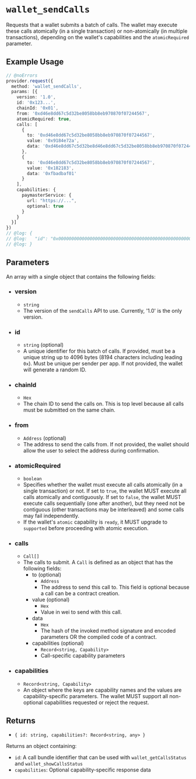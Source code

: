 # `wallet_sendCalls`

Requests that a wallet submits a batch of calls. The wallet may execute these calls atomically (in a single transaction) or non-atomically (in multiple transactions), depending on the wallet's capabilities and the `atomicRequired` parameter.

## Example Usage

```ts twoslash
// @noErrors
provider.request({
  method: 'wallet_sendCalls',
  params: [{
    version: '1.0',
    id: '0x123...',
    chainId: '0x01',
    from: '0xd46e8dd67c5d32be8058bb8eb970870f07244567',
    atomicRequired: true,
    calls: [
      {
        to: '0xd46e8dd67c5d32be8058bb8eb970870f07244567',
        value: '0x9184e72a',
        data: '0xd46e8dd67c5d32be8d46e8dd67c5d32be8058bb8eb970870f072445675058bb8eb970870f072445675'
      },
      {
        to: '0xd46e8dd67c5d32be8058bb8eb970870f07244567',
        value: '0x182183',
        data: '0xfbadbaf01'
      }
    ],
    capabilities: {
      paymasterService: {
        url: "https://...",
        optional: true
      }
    }
  }]
})
// @log: {
// @log:   "id": "0x00000000000000000000000000000000000000000000000000000000000000000e670ec64341771606e55d6b4ca35a1a6b75ee3d5145a99d05921026d1527331"
// @log: }
```

## Parameters

An array with a single object that contains the following fields:

* ### version
  * `string`
  * The version of the `sendCalls` API to use. Currently, '1.0' is the only version.

* ### id
  * `string` (optional)
  * A unique identifier for this batch of calls. If provided, must be a unique string up to 4096 bytes (8194 characters including leading `0x`). Must be unique per sender per app. If not provided, the wallet will generate a random ID.

* ### chainId
  * `Hex`
  * The chain ID to send the calls on. This is top level because all calls must be submitted on the same chain.

* ### from
  * `Address` (optional)
  * The address to send the calls from. If not provided, the wallet should allow the user to select the address during confirmation.

* ### atomicRequired
  * `boolean`
  * Specifies whether the wallet must execute all calls atomically (in a single transaction) or not. If set to `true`, the wallet MUST execute all calls atomically and contiguously. If set to `false`, the wallet MUST execute calls sequentially (one after another), but they need not be contiguous (other transactions may be interleaved) and some calls may fail independently.
  * If the wallet's `atomic` capability is `ready`, it MUST upgrade to `supported` before proceeding with atomic execution.

* ### calls
  * `Call[]`
  * The calls to submit. A `Call` is defined as an object that has the following fields:
    * to (optional)
      * `Address`
      * The address to send this call to. This field is optional because a call can be a contract creation.
    * value (optional)
      * `Hex`
      * Value in wei to send with this call.
    * data
      * `Hex`
      * The hash of the invoked method signature and encoded parameters OR the compiled code of a contract.
    * capabilities (optional)
      * `Record<string, Capability>`
      * Call-specific capability parameters

* ### capabilities
  * `Record<string, Capability>`
  * An object where the keys are capability names and the values are capability-specific parameters. The wallet MUST support all non-optional capabilities requested or reject the request.

## Returns

* `{ id: string, capabilities?: Record<string, any> }`

Returns an object containing:
- `id`: A call bundle identifier that can be used with `wallet_getCallsStatus` and `wallet_showCallsStatus`
- `capabilities`: Optional capability-specific response data